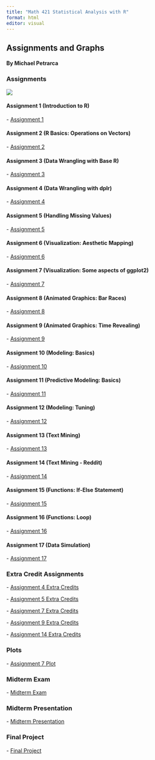---
title: "Math 421 Statistical Analysis with R"
format: html
editor: visual
---

## Assignments and Graphs

#### By Michael Petrarca

### Assignments

![](IndexPhoto1.png)

#### Assignment 1 (Introduction to R)

\- [Assignment 1](Assignment-1.html)

#### Assignment 2 (R Basics: Operations on Vectors)

\- [Assignment 2](assignment2.html)

#### Assignment 3 (Data Wrangling with Base R)

\- [Assignment 3](assignment3.html)

#### Assignment 4 (Data Wrangling with dplr)

\- [Assignment 4](assignment4.html)

#### Assignment 5 (Handling Missing Values)

\- [Assignment 5](assignment5.html)

#### Assignment 6 (Visualization: Aesthetic Mapping)

\- [Assignment 6](assignment6.html)

#### Assignment 7 (Visualization: Some aspects of ggplot2)

\- [Assignment 7](assignment7.html)

#### Assignment 8 (Animated Graphics: Bar Races)

\- [Assignment 8](Assingment8.html)

#### Assignment 9 (Animated Graphics: Time Revealing)

\- [Assignment 9](assignment9.html)

#### Assignment 10 (Modeling: Basics)

\- [Assignment 10](Assignment10.html)

#### Assignment 11 (Predictive Modeling: Basics)

\- [Assignment 11](assignment11.html)

#### **Assignment 12 (Modeling: Tuning)**

\- [Assignment 12](assignment12.html)

#### **Assignment 13 (Text Mining)**

\- [Assignment 13](assignment13.html)

#### **Assignment 14 (Text Mining - Reddit)**

\- [Assignment 14](assignment_14.html)

#### **Assignment 15 (Functions: If-Else Statement)**

\- [Assignment 15](assignment15.html)

#### **Assignment 16 (Functions: Loop)**

\- [Assignment 16](assignment16.html)

#### **Assignment 17 (Data Simulation)**

\- [Assignment 17](assignment17.html)

### Extra Credit Assignments

\- [Assignment 4 Extra Credits](assignment4_extra_credits.html)

\- [Assignment 5 Extra Credits](assignment5_extra_credits.html)

\- [Assignment 7 Extra Credits](assignment7_extra_credits.html)

\- [Assignment 9 Extra Credits](Assignment_9_Extra_Credits.html)

\- [Assignment 14 Extra Credits](assignment14_extra.html)

### Plots

\- [Assignment 7 Plot](billionaires.png)

### **Midterm Exam**

\- [Midterm Exam](MP_Math_421_Midterm.html)

### **Midterm Presentation**

\- [Midterm Presentation](MidtermPresentation.html)

### Final Project

\- [Final Project](final.html)
